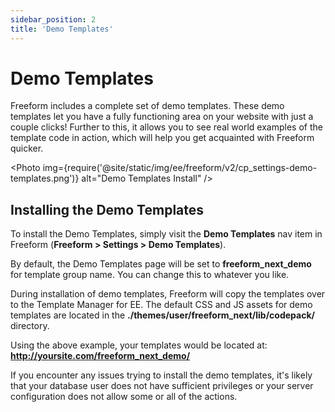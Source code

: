 ```yaml
---
sidebar_position: 2
title: 'Demo Templates'
---
```



# Demo Templates

Freeform includes a complete set of demo templates. These demo templates let you have a fully functioning area on your website with just a couple clicks! Further to this, it allows you to see real world examples of the template code in action, which will help you get acquainted with Freeform quicker.

<Photo
  img={require('@site/static/img/ee/freeform/v2/cp_settings-demo-templates.png')}
  alt="Demo Templates Install"
/>

## Installing the Demo Templates

To install the Demo Templates, simply visit the **Demo Templates** nav item in Freeform (**Freeform > Settings > Demo Templates**).

By default, the Demo Templates page will be set to **freeform_next_demo** for template group name. You can change this to whatever you like.

During installation of demo templates, Freeform will copy the templates over to the Template Manager for EE. The default CSS and JS assets for demo templates are located in the **./themes/user/freeform_next/lib/codepack/** directory.

Using the above example, your templates would be located at:
**http://yoursite.com/freeform_next_demo/**

If you encounter any issues trying to install the demo templates, it's likely that your database user does not have sufficient privileges or your server configuration does not allow some or all of the actions.

